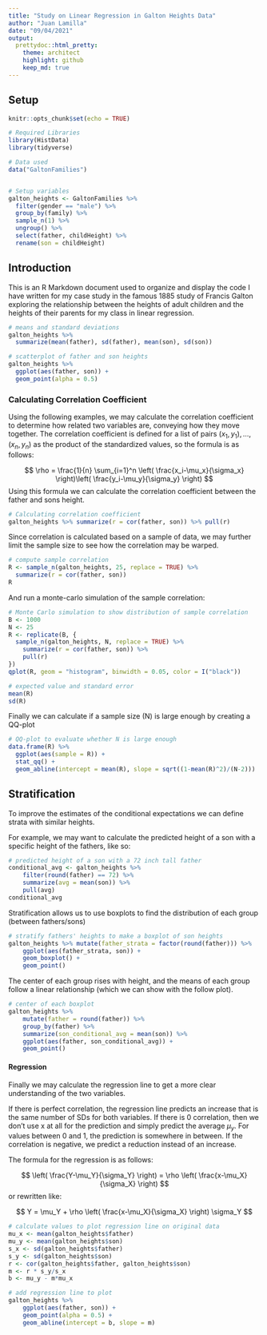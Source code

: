 ```yaml
---
title: "Study on Linear Regression in Galton Heights Data"
author: "Juan Lamilla"
date: "09/04/2021"
output:
  prettydoc::html_pretty:
    theme: architect
    highlight: github
    keep_md: true
---
```


## Setup

```r
knitr::opts_chunk$set(echo = TRUE)

# Required Libraries
library(HistData)
library(tidyverse)

# Data used
data("GaltonFamilies")


# Setup variables
galton_heights <- GaltonFamilies %>%
  filter(gender == "male") %>%
  group_by(family) %>%
  sample_n(1) %>%
  ungroup() %>%
  select(father, childHeight) %>%
  rename(son = childHeight)
```

## Introduction

This is an R Markdown document used to organize and display the code I have written for my case study in the famous 1885 study of Francis Galton exploring the relationship between the heights of adult children and the heights of their parents for my class in linear regression. 

```r
# means and standard deviations
galton_heights %>%
  summarize(mean(father), sd(father), mean(son), sd(son))
```

```r
# scatterplot of father and son heights
galton_heights %>%
  ggplot(aes(father, son)) +
  geom_point(alpha = 0.5)
```

### Calculating Correlation Coefficient

Using the following examples, we may calculate the correlation coefficient to determine how related two variables are, conveying how they move together. The correlation coefficient is defined for a list of pairs $(x_1, y_1), \dots, (x_n,y_n)$ as the product of the standardized values, so the formula is as follows:

$$
\rho = \frac{1}{n} \sum_{i=1}^n \left( \frac{x_i-\mu_x}{\sigma_x} \right)\left( \frac{y_i-\mu_y}{\sigma_y} \right)
$$
Using this formula we can calculate the correlation coefficient between the father and sons height.

```r
# Calculating correlation coefficient
galton_heights %>% summarize(r = cor(father, son)) %>% pull(r)
```

Since correlation is calculated based on a sample of data, we may further limit the sample size to see how the correlation may be warped.

```r
# compute sample correlation
R <- sample_n(galton_heights, 25, replace = TRUE) %>%
  summarize(r = cor(father, son))
R
```

And run a monte-carlo simulation of the sample correlation:

```r
# Monte Carlo simulation to show distribution of sample correlation
B <- 1000
N <- 25
R <- replicate(B, {
  sample_n(galton_heights, N, replace = TRUE) %>%
    summarize(r = cor(father, son)) %>%
    pull(r)
})
qplot(R, geom = "histogram", binwidth = 0.05, color = I("black"))
```

```r
# expected value and standard error
mean(R)
sd(R)
```

Finally we can calculate if a sample size (N) is large enough by creating a QQ-plot

```r
# QQ-plot to evaluate whether N is large enough
data.frame(R) %>%
  ggplot(aes(sample = R)) +
  stat_qq() +
  geom_abline(intercept = mean(R), slope = sqrt((1-mean(R)^2)/(N-2)))
```

## Stratification

To improve the estimates of the conditional expectations we can define strata with similar heights.

For example, we may want to calculate the predicted height of a son with a specific height of the fathers, like so:

```r
# predicted height of a son with a 72 inch tall father
conditional_avg <- galton_heights %>%
    filter(round(father) == 72) %>%
    summarize(avg = mean(son)) %>%
    pull(avg)
conditional_avg
```

Stratification allows us to use boxplots to find the distribution of each group (between fathers/sons)

```r
# stratify fathers' heights to make a boxplot of son heights
galton_heights %>% mutate(father_strata = factor(round(father))) %>%
    ggplot(aes(father_strata, son)) +
    geom_boxplot() +
    geom_point()
```

The center of each group rises with height, and the means of each group follow a linear relationship (which we can show with the follow plot).

```r
# center of each boxplot
galton_heights %>%
    mutate(father = round(father)) %>%
    group_by(father) %>%
    summarize(son_conditional_avg = mean(son)) %>%
    ggplot(aes(father, son_conditional_avg)) +
    geom_point()

```

#### Regression

Finally we may calculate the regression line to get a more clear understanding of the two variables.

If there is perfect correlation, the regression line predicts an increase that is the same number of SDs for both variables. If there is 0 correlation, then we don’t use x at all for the prediction and simply predict the average $μ_y$. For values between 0 and 1, the prediction is somewhere in between. If the correlation is negative, we predict a reduction instead of an increase.

The formula for the regression is as follows:

$$ 
\left( \frac{Y-\mu_Y}{\sigma_Y} \right) = \rho \left( \frac{x-\mu_X}{\sigma_X} \right)
$$
or rewritten like:

$$ 
Y = \mu_Y + \rho \left( \frac{x-\mu_X}{\sigma_X} \right) \sigma_Y
$$

```r
# calculate values to plot regression line on original data
mu_x <- mean(galton_heights$father)
mu_y <- mean(galton_heights$son)
s_x <- sd(galton_heights$father)
s_y <- sd(galton_heights$son)
r <- cor(galton_heights$father, galton_heights$son)
m <- r * s_y/s_x
b <- mu_y - m*mu_x

# add regression line to plot
galton_heights %>%
    ggplot(aes(father, son)) +
    geom_point(alpha = 0.5) +
    geom_abline(intercept = b, slope = m)
```






